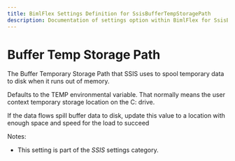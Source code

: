 ---
title: BimlFlex Settings Definition for SsisBufferTempStoragePath
description: Documentation of settings option within BimlFlex for SsisBufferTempStoragePath
---
<head>
  <meta name="varigenceProduct" content="BimlFlex"></meta>
  <meta name="varigenceArticleType" content="Reference"></meta>
</head>


# Buffer Temp Storage Path

The Buffer Temporary Storage Path that SSIS uses to spool temporary data to disk when it runs out of memory.

Defaults to the TEMP environmental variable. That normally means the user context temporary storage location on the C: drive.

If the data flows spill buffer data to disk, update this value to a location with enough space and speed for the load to succeed

Notes:

* This setting is part of the *SSIS* settings category.

